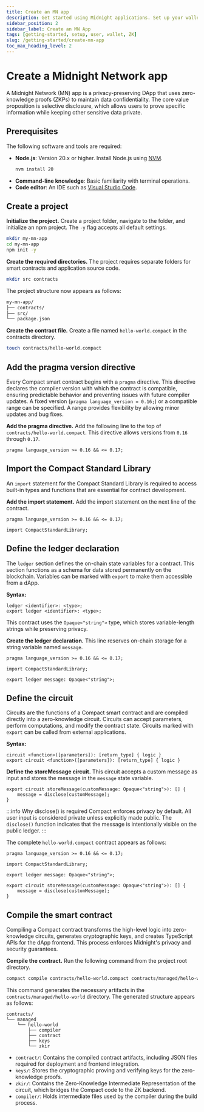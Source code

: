 ```yaml
---
title: Create an MN app
description: Get started using Midnight applications. Set up your wallet, get tokens, and start using privacy-preserving DApps.
sidebar_position: 2
sidebar_label: Create an MN App
tags: [getting-started, setup, user, wallet, ZK]
slug: /getting-started/create-mn-app
toc_max_heading_level: 2
---
```



# Create a Midnight Network app

A Midnight Network (MN) app is a privacy-preserving DApp that uses zero-knowledge proofs (ZKPs) to maintain data confidentiality. The core value proposition is selective disclosure, which allows users to prove specific information while keeping other sensitive data private.

## Prerequisites

The following software and tools are required:

* **Node.js**: Version 20.x or higher. Install Node.js using [NVM](https://github.com/nvm-sh/nvm).
  ```bash
  nvm install 20
  ```
* **Command-line knowledge**: Basic familiarity with terminal operations.
* **Code editor**: An IDE such as [Visual Studio Code](https://code.visualstudio.com).

## Create a project

<StepsProvider>
<Step>

**Initialize the project.** Create a project folder, navigate to the folder, and initialize an npm project. The `-y` flag accepts all default settings.

```bash
mkdir my-mn-app
cd my-mn-app
npm init -y
```

</Step>
<Step>

**Create the required directories.** The project requires separate folders for smart contracts and application source code.

```bash
mkdir src contracts
```

The project structure now appears as follows:

```bash
my-mn-app/
├── contracts/
├── src/
└── package.json
```

</Step>
<Step>

**Create the contract file.** Create a file named `hello-world.compact` in the contracts directory.

```bash
touch contracts/hello-world.compact
```

</Step>
</StepsProvider>

## Add the pragma version directive

Every Compact smart contract begins with a `pragma` directive. This directive declares the compiler version with which the contract is compatible, ensuring predictable behavior and preventing issues with future compiler updates. A fixed version (`pragma language_version = 0.16;`) or a compatible range can be specified. A range provides flexibility by allowing minor updates and bug fixes.

<StepsProvider start={4}>
<Step>

**Add the pragma directive.** Add the following line to the top of `contracts/hello-world.compact`. This directive allows versions from `0.16` through `0.17`.

```compact
pragma language_version >= 0.16 && <= 0.17;
```

</Step>
</StepsProvider>

## Import the Compact Standard Library

An `import` statement for the Compact Standard Library is required to access built-in types and functions that are essential for contract development.

<StepsProvider start={5}>
<Step>

**Add the import statement.** Add the import statement on the next line of the contract.

```compact
pragma language_version >= 0.16 && <= 0.17;

import CompactStandardLibrary;
```

</Step>
</StepsProvider>

## Define the ledger declaration

The `ledger` section defines the on-chain state variables for a contract. This section functions as a schema for data stored permanently on the blockchain. Variables can be marked with `export` to make them accessible from a dApp.

**Syntax:**

```compact
ledger <identifier>: <type>;
export ledger <identifier>: <type>;
```

This contract uses the `Opaque<"string">` type, which stores variable-length strings while preserving privacy.

<StepsProvider start={6}>
<Step>

**Create the ledger declaration.** This line reserves on-chain storage for a string variable named `message`.

```compact
pragma language_version >= 0.16 && <= 0.17;

import CompactStandardLibrary;

export ledger message: Opaque<"string">;
```

</Step>
</StepsProvider>

## Define the circuit

Circuits are the functions of a Compact smart contract and are compiled directly into a zero-knowledge circuit. Circuits can accept parameters, perform computations, and modify the contract state. Circuits marked with `export` can be called from external applications.

**Syntax:**

```compact
circuit <function>([parameters]): [return_type] { logic }
export circuit <function>([parameters]): [return_type] { logic }
```

<StepsProvider start={7}>
<Step>

**Define the storeMessage circuit.** This circuit accepts a custom message as input and stores the message in the `message` state variable.

```compact
export circuit storeMessage(customMessage: Opaque<"string">): [] {
    message = disclose(customMessage);
}
```

:::info Why disclose() is required
Compact enforces privacy by default. All user input is considered private unless explicitly made public. The `disclose()` function indicates that the message is intentionally visible on the public ledger.
:::

</Step>
</StepsProvider>

The complete `hello-world.compact` contract appears as follows:

```compact
pragma language_version >= 0.16 && <= 0.17;

import CompactStandardLibrary;

export ledger message: Opaque<"string">;

export circuit storeMessage(customMessage: Opaque<"string">): [] {
    message = disclose(customMessage);
}
```

## Compile the smart contract

Compiling a Compact contract transforms the high-level logic into zero-knowledge circuits, generates cryptographic keys, and creates TypeScript APIs for the dApp frontend. This process enforces Midnight's privacy and security guarantees.

<StepsProvider start={8}>
<Step>

**Compile the contract.** Run the following command from the project root directory.

```bash
compact compile contracts/hello-world.compact contracts/managed/hello-world
```

This command generates the necessary artifacts in the `contracts/managed/hello-world` directory. The generated structure appears as follows:

```
contracts/
└── managed
    └── hello-world
        ├── compiler
        ├── contract
        ├── keys
        └── zkir
```

* `contract/`: Contains the compiled contract artifacts, including JSON files required for deployment and frontend integration.
* `keys/`: Stores the cryptographic proving and verifying keys for the zero-knowledge proofs.
* `zkir/`: Contains the Zero-Knowledge Intermediate Representation of the circuit, which bridges the Compact code to the ZK backend.
* `compiler/`: Holds intermediate files used by the compiler during the build process.

</Step>
</StepsProvider>